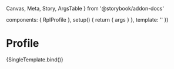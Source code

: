   Canvas,
  Meta,
  Story,
  ArgsTable
} from '@storybook/addon-docs'

  components: { RplProfile },
  setup() {
    return { args }
  },
  template: '<RplProfile v-bind="args" />'
})

<Meta title='Core/Containers/Profile' component={RplProfile} />

# Profile

<ArgsTable of={RplProfile} />

<Canvas>
  <Story
    name='Profile'
    play={a11yStoryCheck}
    args={{
      image: {
        src: svgPlaceholder({ width: 400, height: 600 }),
        alt: ''
      },
      items: [
        {
          title: 'Name',
          content: 'Professor Beverley Vollenhoven'
        },
        {
          title: 'Field of expertise',
          content: 'Design, architecture and planning'
        }
      ]
    }}
  >
    {SingleTemplate.bind()}
  </Story>
</Canvas>
